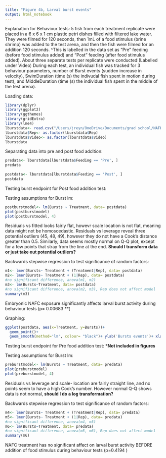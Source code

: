 ```yaml
---
title: "Figure 4b, Larval burst events"
output: html_notebook
---
```



Explanation for Behaviour tests:
5 fish from each treatment replicate were placed in a 6 x 6 x 1 cm plastic petri dishes filled with filtered lake water. They were filmed for 120 seconds, then 1mL of a food stimulus (brine shrimp) was added to the test arena, and then the fish were filmed for an addition 120 seconds. 
^This is labelled in the data set as "Pre" feeding (before food stimulus added) and "Post" feeding (after food stimulus added). 
About three separate tests per replicate were conducted (Labelled under Video)
During each test, an individual fish was tracked for 3 behaviour parameters, number of Burst events (sudden increase in velocity), SwimDuration (time (s) the indivudal fish spent in motion during test), and MiddleDuration (time (s) the individual fish spent in the middle of the test arena). 

Loading data:
```r
library(dplyr)
library(ggplot2)
library(ggthemes)
library(gridExtra)
library(lme4)
lburstdata<- read.csv("/Users/jreyn/OneDrive/Documents/grad school/NAFHM19/Data/analysis/behavsimple.csv")
lburstdata$Rep<- as.factor(lburstdata$Rep)
lburstdata$Video<- as.factor(lburstdata$Video)
lburstdata
```

Separating data into pre and post food addition:
```r
predata<- lburstdata[lburstdata$Feeding == 'Pre', ]
predata
  
postdata<- lburstdata[lburstdata$Feeding == 'Post', ]
postdata
```

Testing burst endpoint for Post food addition test:

Testing assumptions for Burst lm:
```r
postburstmodel<- lm(Bursts ~ Treatment, data= postdata)
plot(postburstmodel)
plot(postburstmodel, 4)
```
Residuals vs fitted looks fairly flat, howevr scale location is not flat, meaning data might not be homoscedastic. Residuals vs leverage reveal three potential outliers (45, 48, 49), however they do not have a Cook's distance greater than 0.5. Similarly, data seems mostly normal on Q-Q plot, except for a few points that stray from the line at the end. **Should I transform data or just take out potential outliers?**


Backwards stepwise regression to test significance of random factors:
```r
m1<- lmer(Bursts~ Treatment + (Treatment|Rep), data= postdata)
m2<- lmer(Bursts~ Treatment + (1|Rep), data= postdata)
#no significant difference, anova(m1, m2)
m3<- lm(Bursts~Treatment, data= postdata)
#no significant difference, anova(m2, m3), Rep does not affect model
summary(m3)
```
Embryonic NAFC exposure significantly affects larval burst activity during behaviour tests (p= 0.00683 **)

Graphing:
```r
ggplot(postdata, aes(x=Treatment, y=Bursts))+
  geom_point()+
  geom_smooth(method='lm', colour= "black")+ ylab('Bursts events')+ xlab('Embryonic NAFC treatment (mg/L)')+ theme_few()
```

Testing burst endpoint for Pre food addition test:
***Not included in figures**

Testing assumptions for Burst lm:

```r
preburstmodel<- lm(Bursts ~ Treatment, data= predata)
plot(preburstmodel)
plot(preburstmodel, 4)
```
Residuals vs leverage and scale- location are fairly straight line, and no points seem to have a high Cook's number. However normal Q-Q shows data is not normal, **should I do a log transformation?**

Backwards stepwise regression to test significance of random factors:
```r
m4<- lmer(Bursts~ Treatment + (Treatment|Rep), data= predata)
m5<- lmer(Bursts~ Treatment + (1|Rep), data= predata)
#no significant difference, anova(m4, m5)
m6<- lm(Bursts~Treatment, data= predata)
#no significant difference, anova(m5, m6), Rep does not affect model
summary(m6)
```
NAFC treatment has no significant affect on larval burst activity BEFORE addition of food stimulus during behaviour tests (p=0.4194 )


















